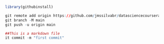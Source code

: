 ```{r}
library(githubinstall)


```




```{r}
git remote add origin https://github.com/jmssilvabr/datasciencecoursera.git
git branch -M main
git push -u origin main
```



```{r}
##This is a markdown file
it commit -m "first commit"
```

